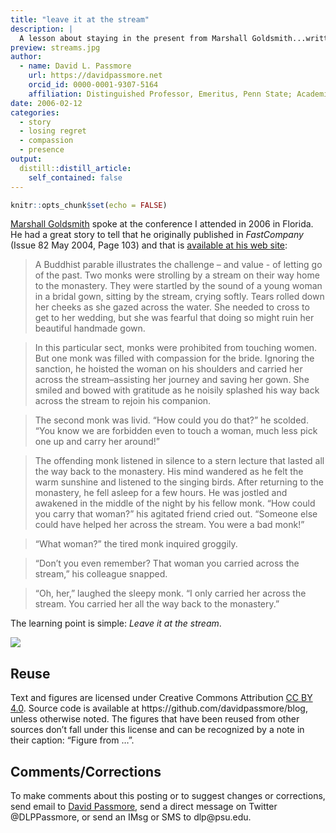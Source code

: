 ```yaml
---
title: "leave it at the stream"
description: |
  A lesson about staying in the present from Marshall Goldsmith...written in 2006
preview: streams.jpg
author:
  - name: David L. Passmore
    url: https://davidpassmore.net
    orcid_id: 0000-0001-9307-5164
    affiliation: Distinguished Professor, Emeritus, Penn State; Academic Visitor, University of Pittsburgh
date: 2006-02-12
categories:
  - story
  - losing regret
  - compassion
  - presence
output:
  distill::distill_article:
    self_contained: false
---
```



```r
knitr::opts_chunk$set(echo = FALSE)
```

[Marshall Goldsmith](https://web.archive.org/web/20061115083415/http://www.marshallgoldsmithlibrary.com/) spoke at the conference I attended in 2006 in Florida. He had a great story to tell that he originally published in *FastCompany* (Issue 82 May 2004, Page 103) and that is [available at his web site](https://marshallgoldsmith.com/articles/leave-it-at-the-stream/):

>A Buddhist parable illustrates the challenge – and value - of letting go of the past. Two monks were strolling by a stream on their way home to the monastery. They were startled by the sound of a young woman in a bridal gown, sitting by the stream, crying softly. Tears rolled down her cheeks as she gazed across the water. She needed to cross to get to her wedding, but she was fearful that doing so might ruin her beautiful handmade gown.

>In this particular sect, monks were prohibited from touching women. But one monk was filled with compassion for the bride. Ignoring the sanction, he hoisted the woman on his shoulders and carried her across the stream--assisting her journey and saving her gown. She smiled and bowed with gratitude as he noisily splashed his way back across the stream to rejoin his companion.

>The second monk was livid. "How could you do that?" he scolded. "You know we are forbidden even to touch a woman, much less pick one up and carry her around!"

>The offending monk listened in silence to a stern lecture that lasted all the way back to the monastery. His mind wandered as he felt the warm sunshine and listened to the singing birds. After returning to the monastery, he fell asleep for a few hours. He was jostled and awakened in the middle of the night by his fellow monk. "How could you carry that woman?" his agitated friend cried out. "Someone else could have helped her across the stream. You were a bad monk!"

>"What woman?" the tired monk inquired groggily.

>"Don't you even remember? That woman you carried across the stream," his colleague snapped.

>"Oh, her," laughed the sleepy monk. "I only carried her across the stream. You carried her all the way back to the monastery."

The learning point is simple: *Leave it at the stream*.

![](streams.jpg)

## Reuse {.appendix}

Text and figures are licensed under Creative Commons Attribution [CC BY 4.0](https://creativecommons.org/licenses/by-sa/4.0/). Source code is available at https://github.com/davidpassmore/blog, unless otherwise noted. The figures that have been reused from other sources don't fall under this license and can be recognized by a note in their caption: "Figure from ...".

## Comments/Corrections {.appendix}

To make comments about this posting or to suggest changes or corrections, send email to [David Passmore](dlp@davidpassmore.net), send a direct message on Twitter @DLPPassmore, or send an IMsg or SMS to dlp@psu.edu.

